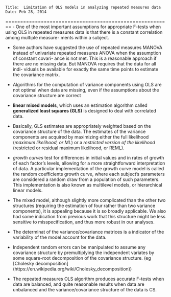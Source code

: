 ```
Title:  Limitation of OLS models in analyzing repeated measures data
Date: Feb 28, 2014
```


========================================================
- One of the most important assumptions for appropriate F-tests when using OLS in repeated measures data is that there is a constant correlation among multiple measure- ments within a subject.

- Some authors have suggested the use of repeated measures MANOVA instead of univariate repeated measures ANOVA when the assumption of constant covari- ance is not met. This is a reasonable approach if there are no missing data. But MANOVA requires that the data for all indi- viduals be available for exactly the same time points to estimate the covariance matrix.

- Algorithms for the computation of variance components using OLS are not optimal when data are missing, even if the assumptions about the covariance structure are correct 

- **linear mixed models**, which uses an estimation algorithm called **generalized least squares (GLS)** is designed to deal with correlated data.

- Basically, GLS estimates are appropriately weighted based on the covariance structure of the data. The estimates of the variance components are acquired by maximizing either the full likelihood (*maximum likelihood, or ML*) or a *restricted version of the likelihood* (restricted or residual maximum likelihood, or REML).

- *growth curves* test for differences in initial values and in rates of growth of each factor’s levels, allowing for a more straightforward interpretation of data. A particular implementation of the growth curve model is called the random coefficients growth curve, where each subject’s parameters are considered a random draw from a population of such parameters. This implementation is also known as multilevel models, or hierarchical linear models.

- The mixed model, although slightly more complicated than the other two structures (requiring the estimation of four rather than two variance components), it is appealing because it is so broadly applicable. We also had some indication from previous work that this structure might be less sensitive to misspecification, and thus more robust in our analyses.

- The determinat of the variance/covariance matrices is a indicator of the variability of the model account for the data.

- Independent random errors can be manipulated to assume any covariance structure by premultiplying the independent variates by some square-root decomposition of the covariance structure. (eg [Cholesky decomposition] (https://en.wikipedia.org/wiki/Cholesky_decomposition))

- The repeated measures OLS algorithm produces accurate F-tests when data are balanced, and quite reasonable results when data are unbalanced and the variance/covariance structure of the data is CS.


